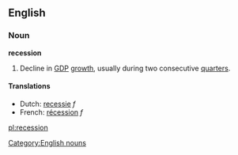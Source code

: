 ==English==
{{wikipedia}}
[[Category:English nouns]]
=== Noun ===
'''recession'''
# Decline in [[GDP]] [[growth]], usually during two consecutive  [[quarter]]s.

==== Translations ====
*Dutch: [[recessie]] ''f''
*French: [[récession]] ''f''

[[pl:recession]]